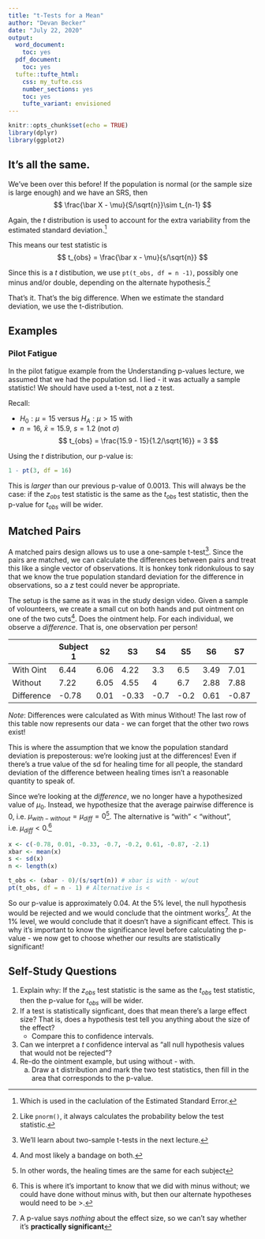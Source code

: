 ---
title: "t-Tests for a Mean"
author: "Devan Becker"
date: "July 22, 2020"
output: 
  word_document:
    toc: yes
  pdf_document:
    toc: yes
  tufte::tufte_html:
    css: my_tufte.css
    number_sections: yes
    toc: yes
    tufte_variant: envisioned
---

```{r setup, include=FALSE}
knitr::opts_chunk$set(echo = TRUE)
library(dplyr)
library(ggplot2)
```

## It's all the same.


We've been over this before! If the population is normal (or the sample size is large enough) and we have an SRS, then
$$
\frac{\bar X - \mu}{S/\sqrt{n}}\sim t_{n-1}
$$

Again, the $t$ distribution is used to account for the extra variability from the estimated standard deviation.^[Which is used in the caclulation of the Estimated Standard Error.]

This means our test statistic is
$$
t_{obs} = \frac{\bar x - \mu}{s/\sqrt{n}}
$$


Since this is a $t$ distibution, we use `pt(t_obs, df = n -1)`, possibly one minus and/or double, depending on the alternate hypothesis.^[Like `pnorm()`, it always calculates the probability below the test statistic.]

That's it. That's the big difference. When we estimate the standard deviation, we use the t-distribution.


## Examples

### Pilot Fatigue

In the pilot fatigue example from the Understanding p-values lecture, we assumed that we had the population sd. I lied - it was actually a sample statistic! We should have used a t-test, not a z test.


Recall: 

- $H_0: \mu = 15$ versus $H_A: \mu > 15$ with 
- $n = 16$, $\bar x = 15.9$, $s = 1.2$ (not $\sigma$)
$$
t_{obs} = \frac{15.9 - 15}{1.2/\sqrt{16}} = 3
$$

Using the $t$ distribution, our p-value is:

```{r}
1 - pt(3, df = 16)
```


This is *larger* than our previous p-value of 0.0013. This will always be the case: if the $z_{obs}$ test statistic is the same as the $t_{obs}$ test statistic, then the p-value for $t_{obs}$ will be wider. 


## Matched Pairs

A matched pairs design allows us to use a one-sample t-test^[We'll learn about two-sample t-tests in the next lecture.]. Since the pairs are matched, we can calculate the differences between pairs and treat this like a single vector of observations. It is honkey tonk ridonkulous to say that we know the true population standard deviation for the difference in observations, so a $z$ test could never be appropriate.

The setup is the same as it was in the study design video. Given a sample of volounteers, we create a small cut on both hands and put ointment on one of the two cuts^[And most likely a bandage on both.]. Does the ointment help. For each individual, we observe a *difference*. That is, one observation per person!

|   | Subject 1    | S2   | S3   | S4  | S5  | S6   | S7   | S8   |
|---|--------------|------|------|-----|-----|------|------|------|
| With Oint | 6.44 | 6.06 | 4.22 | 3.3 | 6.5 | 3.49 | 7.01 | 4.22 |
| Without   | 7.22 | 6.05 | 4.55 | 4   | 6.7 | 2.88 | 7.88 | 6.32 |
| Difference| -0.78 | 0.01|-0.33|-0.7| -0.2 | 0.61 | -0.87 | -2.1 |

*Note*: Differences were calculated as With minus Without! The last row of this table now represents our data - we can forget that the other two rows exist!

This is where the assumption that we know the population standard deviation is preposterous: we're looking just at the differences! Even if there's a true value of the sd for healing time for all people, the standard deviation of the difference between healing times isn't a reasonable quantity to speak of.



Since we're looking at the *difference*, we no longer have a hypothesized value of $\mu_0$. Instead, we hypothesize that the average pairwise difference is 0, i.e. $\mu_{with-without} = \mu_{diff} = 0$^[In other words, the healing times are the same for each subject]. The alternative is "with" < "without", i.e. $\mu_{diff} < 0$.^[This is where it's important to know that we did with minus without; we could have done without minus with, but then our alternate hypotheses would need to be >.]

```{r echo = TRUE}
x <- c(-0.78, 0.01, -0.33, -0.7, -0.2, 0.61, -0.87, -2.1)
xbar <- mean(x)
s <- sd(x)
n <- length(x)

t_obs <- (xbar - 0)/(s/sqrt(n)) # xbar is with - w/out
pt(t_obs, df = n - 1) # Alternative is <
```


So our p-value is approximately 0.04. At the 5% level, the null hypothesis would be rejected and we would conclude that the ointment works^[A p-value says *nothing* about the effect size, so we can't say whether it's **practically significant**]. At the 1% level, we would conclude that it doesn't have a significant effect. This is why it's important to know the significance level before calculating the p-value - we now get to choose whether our results are statistically significant!

## Self-Study Questions


1. Explain why: If the $z_{obs}$ test statistic is the same as the $t_{obs}$ test statistic, then the p-value for $t_{obs}$ will be wider. 
2. If a test is statistically signficant, does that mean there's a large effect size? That is, does a hypothesis test tell you anything about the size of the effect?
    - Compare this to confidence intervals.
3. Can we interpret a $t$ confidence interval as "all null hypothesis values that would not be rejected"?
4. Re-do the ointment example, but using without - with.
    a. Draw a t distribution and mark the two test statistics, then fill in the area that corresponds to the p-value. 












